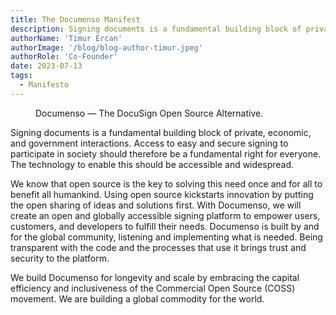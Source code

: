 ---
title: The Documenso Manifest
description: Signing documents is a fundamental building block of private, economic, and government interactions. Access to easy and secure signing to participate in society should therefore be a fundamental right for everyone. The technology to enable this should be accessible and widespread.
authorName: 'Timur Ercan'
authorImage: '/blog/blog-author-timur.jpeg'
authorRole: 'Co-Founder'
date: 2023-07-13
tags:
  - Manifesto
---

<figure>
  <MdxNextImage
    src="/blog/blog-banner-manifest.jpeg"
    width="1260"
    height="630"
    alt="The Documenso Manifest blog banner"
  />

  <figcaption className="text-center">
    Documenso — The DocuSign Open Source Alternative.
  </figcaption>
</figure>

Signing documents is a fundamental building block of private, economic, and government interactions. Access to easy and secure signing to participate in society should therefore be a fundamental right for everyone. The technology to enable this should be accessible and widespread.

We know that open source is the key to solving this need once and for all to benefit all humankind. Using open source kickstarts innovation by putting the open sharing of ideas and solutions first. With Documenso, we will create an open and globally accessible signing platform to empower users, customers, and developers to fulfill their needs. Documenso is built by and for the global community, listening and implementing what is needed. Being transparent with the code and the processes that use it brings trust and security to the platform.

We build Documenso for longevity and scale by embracing the capital efficiency and inclusiveness of the Commercial Open Source (COSS) movement. We are building a global commodity for the world.
